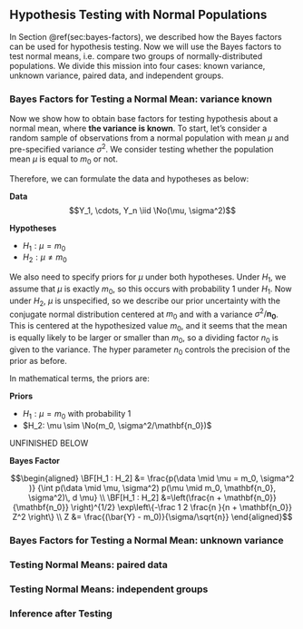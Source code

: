 ## Hypothesis Testing with Normal Populations

In Section \@ref(sec:bayes-factors), we described how the Bayes factors can be used for hypothesis testing. Now we will use the Bayes factors to test normal means, i.e. compare two groups of normally-distributed populations. We divide this mission into four cases: known variance, unknown variance, paired data, and independent groups.

### Bayes Factors for Testing a Normal Mean: variance known

Now we show how to obtain base factors for testing hypothesis about a normal mean, where **the variance is known**. To start, let's consider a random sample of observations from a normal population with mean $\mu$ and pre-specified variance $\sigma^2$. We consider testing whether the population mean $\mu$ is equal to $m_0$ or not. 

Therefore, we can formulate the data and hypotheses as below:

**Data**
$$Y_1, \cdots, Y_n \iid \No(\mu, \sigma^2)$$

**Hypotheses**

* $H_1: \mu = m_0$
* $H_2: \mu \neq m_0$

We also need to specify priors for $\mu$ under both hypotheses. Under $H_1$, we assume that $\mu$ is exactly $m_0$, so this occurs with probability 1 under $H_1$. Now under $H_2$, $\mu$ is unspecified, so we describe our prior uncertainty with the conjugate normal distribution centered at $m_0$ and with a variance $\sigma^2/\mathbf{n_0}$. This is centered at the hypothesized value $m_0$, and it seems that the mean is equally likely to be larger or smaller than $m_0$, so a dividing factor $n_0$ is given to the variance. The hyper parameter $n_0$ controls the precision of the prior as before.

In mathematical terms, the priors are:

**Priors**

* $H_1: \mu = m_0  \text{  with probability 1}$
* $H_2: \mu \sim \No(m_0, \sigma^2/\mathbf{n_0})$

UNFINISHED BELOW

**Bayes Factor**

$$\begin{aligned}
\BF[H_1 : H_2] &= \frac{p(\data \mid \mu = m_0, \sigma^2 )}
 {\int p(\data \mid \mu, \sigma^2) p(\mu \mid m_0, \mathbf{n_0}, \sigma^2)\, d \mu} \\ 
\BF[H_1 : H_2] &=\left(\frac{n + \mathbf{n_0}}{\mathbf{n_0}} \right)^{1/2} \exp\left\{-\frac 1 2 \frac{n }{n + \mathbf{n_0}} Z^2 \right\} \\
 Z   &=  \frac{(\bar{Y} - m_0)}{\sigma/\sqrt{n}}
\end{aligned}$$

### Bayes Factors for Testing a Normal Mean: unknown variance

### Testing Normal Means: paired data

### Testing Normal Means: independent groups

### Inference after Testing
